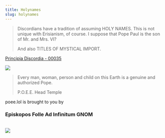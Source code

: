 ```yaml
---
title: Holynames
slug: holynames
---
```


> Discordians have a tradition of assuming HOLY NAMES. This is not unique with Erisianism, of course. I suppose that Pope Paul is the son of Mr. and Mrs. VI?
>
> And also TITLES OF MYSTICAL IMPORT.

<attr>
  <a href="/discordia/#00035">Principia Discordia - 00035</a>
</attr>

<img
  className="flush"
  src="/pd/00036.png"
  data-source="Principia Discordia 00036"
  data-link="/discordia/#00036"
/>

> Every man, woman, person and child on this Earth is a genuine and authorized Pope.
>
> <attr>P.O.E.E. Head Temple</attr>

<p className="center">
  poee.lol is brought to you by
  <h3 style={{ textAlign: "center" }}>Episkopos Folle Ad Infinitum GNOM</h3>
  <br />
  <img src="/image/inf.sm.png" />
</p>
